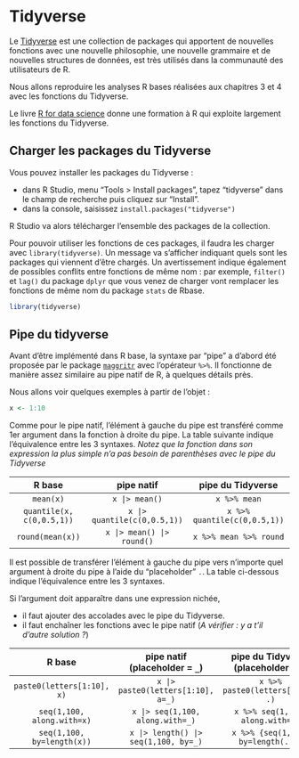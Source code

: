 # Tidyverse
Le [Tidyverse](https://www.tidyverse.org/) est une collection de packages qui apportent de nouvelles fonctions avec une nouvelle philosophie, une nouvelle grammaire et de nouvelles structures de données, est très utilisés dans la communauté des utilisateurs de R.

Nous allons reproduire les analyses R bases réalisées aux chapitres 3 et 4 avec les fonctions du Tidyverse.

Le livre [R for data science](https://r4ds.hadley.nz/) donne une formation à R qui exploite largement les fonctions du Tidyverse.

## Charger les packages du Tidyverse
Vous pouvez installer les packages du Tidyverse : 

  - dans R Studio, menu "Tools > Install packages", tapez "tidyverse" dans le champ de recherche puis cliquez sur "Install".
  - dans la console, saisissez `install.packages("tidyverse")`
  
R Studio va alors télécharger l'ensemble des packages de la collection. 

Pour pouvoir utiliser les fonctions de ces packages, il faudra les charger avec `library(tidyverse)`. Un message va s'afficher indiquant quels sont les packages qui viennent d'être chargés. Un avertissement indique également de possibles conflits entre fonctions de même nom : par exemple, `filter()` et `lag()` du package `dplyr` que vous venez de charger vont remplacer les fonctions de même nom du package `stats` de Rbase.

```r
library(tidyverse)
```

## Pipe du tidyverse
Avant d'être implémenté dans R base, la syntaxe par "pipe" a d'abord été proposée par le package [`maggritr`](https://magrittr.tidyverse.org/) avec l'opérateur `%>%`. Il fonctionne de manière assez similaire au pipe natif de R, à quelques détails près.

Nous allons voir quelques exemples à partir de l'objet : 
```r
x <- 1:10
```

Comme pour le pipe natif, l'élément à gauche du pipe est transféré comme 1er argument dans la fonction à droite du pipe. La table suivante indique l'équivalence entre les 3 syntaxes. _Notez que la fonction dans son expression la plus simple n'a pas besoin de parenthèses avec le pipe du Tidyverse_

| R base                   | pipe natif                  | pipe du Tidyverse               | 
|:------------------------:|:---------------------------:|:-------------------------------:|
| `mean(x)`                | `x |> mean()`               | `x %>% mean`                 | 
| `quantile(x, c(0,0.5,1))`| `x |> quantile(c(0,0.5,1))` | `x %>% quantile(c(0,0.5,1))` | 
| `round(mean(x))`         | `x |> mean() |> round()`    | `x %>% mean %>% round`      | 

Il est possible de transférer l'élément à gauche du pipe vers n'importe quel argument à droite du pipe à l'aide du "placeholder" `.`. La table ci-dessous indique l'équivalence entre les 3 syntaxes. 

Si l'argument doit apparaître dans une expression nichée, 

  - il faut ajouter des accolades avec le pipe du Tidyverse.
  - il faut enchaîner les fonctions avec le pipe natif (_A vérifier : y a t'il d'autre solution ?_)

| R base                       | pipe natif (placeholder = `_`)         | pipe du Tidyverse (placeholder = `.`) | 
|:----------------------------:|:--------------------------------------:|:-------------------------------------:|
| `paste0(letters[1:10], x)`   | `x |> paste0(letters[1:10], a=_)`    | `x %>% paste0(letters[1:10], .)`      | 
| `seq(1,100, along.with=x)` | `x |> seq(1,100, along.with=_)`      | `x %>% seq(1,100, along.with=.)`    | 
| `seq(1,100, by=length(x))` | `x |> length() |> seq(1,100, by=_)`  | `x %>% {seq(1,100, by=length(.))}`  | 
